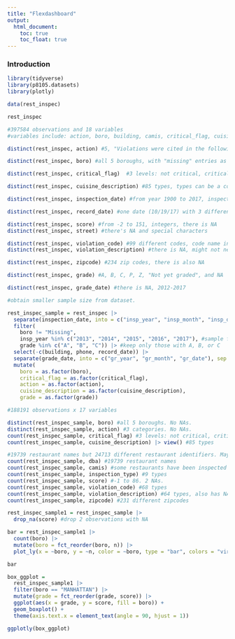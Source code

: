 ```yaml
---
title: "Flexdashboard"
output:  
  html_document:
    toc: true
    toc_float: true
---
```


### Introduction

```r
library(tidyverse)
library(p8105.datasets)
library(plotly)
```


```r
data(rest_inspec)

rest_inspec

#397584 observations and 18 variables 
#variables include: action, boro, building, camis, critical_flag, cuisine_description, dba, inspection_date, inspection_type, phone, record_date, score, street, violation_code, violation_description, zipcode, grade, grade_date
```

```r

distinct(rest_inspec, action) #5, "Violations were cited in the following area(s)" included in two categories, also have NA. Basically: closed, re-closed, re-open, no violation, violation cited., no NAs

distinct(rest_inspec, boro) #all 5 boroughs, with "missing" entries as well, no NAs (just "missing")

distinct(rest_inspec, critical_flag)  #3 levels: not critical, critical, not applicable, no NAs

distinct(rest_inspec, cuisine_description) #85 types, types can be a combination of different things, one misspled? "CafÃ©/Coffee/Tea", no NAs

distinct(rest_inspec, inspection_date) #from year 1900 to 2017, inspection dates become more often later on. 

distinct(rest_inspec, record_date) #one date (10/19/17) with 3 different times that varried by the second

distinct(rest_inspec, score) #from -2 to 151, integers, there is NA
distinct(rest_inspec, street) #there's NA and special characters

distinct(rest_inspec, violation_code) #99 different codes, code name includes 2 digit number and one letter, there is NA
distinct(rest_inspec, violation_description) #there is NA, might not need this

distinct(rest_inspec, zipcode) #234 zip codes, there is also NA

distinct(rest_inspec, grade) #A, B, C, P, Z, "Not yet graded", and NA

distinct(rest_inspec, grade_date) #there is NA, 2012-2017
```



```r
#obtain smaller sample size from dataset. 

rest_inspec_sample = rest_inspec |>
  separate(inspection_date, into = c("insp_year", "insp_month", "insp_date"), sep = "-") |> 
  filter(
    boro != "Missing", 
    insp_year %in% c("2013", "2014", "2015", "2016", "2017"), #sample from 2013-2017. 5 year data.
    grade %in% c("A", "B", "C")) |> #keep only those with A, B, or C
  select(-c(building, phone, record_date)) |>
  separate(grade_date, into = c("gr_year", "gr_month", "gr_date"), sep = "-") |>
  mutate(
    boro = as.factor(boro),
    critical_flag = as.factor(critical_flag),
    action = as.factor(action),
    cuisine_description = as.factor(cuisine_description),
    grade = as.factor(grade))

#188191 observations x 17 variables

distinct(rest_inspec_sample, boro) #all 5 boroughs. No NAs.
distinct(rest_inspec_sample, action) #3 categories. No NAs.
count(rest_inspec_sample, critical_flag) #3 levels: not critical, critical, not applicable. No NAs
count(rest_inspec_sample, cuisine_description) |> view() #85 types

#19739 restaurant names but 24713 different restaurant identifiers. Maybe because franchise like Dunkin' Donuts, Starbucks, etc.
count(rest_inspec_sample, dba) #19739 restaurant names
count(rest_inspec_sample, camis) #some restaurants have been inspected multiple times. max. of 36X, min. of 1x. 24,713 different entities of restaurants.
count(rest_inspec_sample, inspection_type) #9 types
count(rest_inspec_sample, score) #-1 to 86. 2 NAs.
count(rest_inspec_sample, violation_code) #68 types
count(rest_inspec_sample, violation_description) #64 types, also has NA.
count(rest_inspec_sample, zipcode) #231 different zipcodes
```


```r
rest_inspec_sample1 = rest_inspec_sample |>
  drop_na(score) #drop 2 observations with NA
```


```r
bar = rest_inspec_sample1 |> 
  count(boro) |> 
  mutate(boro = fct_reorder(boro, n)) |> 
  plot_ly(x = ~boro, y = ~n, color = ~boro, type = "bar", colors = "viridis")

bar
```


```r
box_ggplot = 
  rest_inspec_sample1 |> 
  filter(boro == "MANHATTAN") |>
  mutate(grade = fct_reorder(grade, score)) |> 
  ggplot(aes(x = grade, y = score, fill = boro)) +
  geom_boxplot() +
  theme(axis.text.x = element_text(angle = 90, hjust = 1))

ggplotly(box_ggplot)
```
